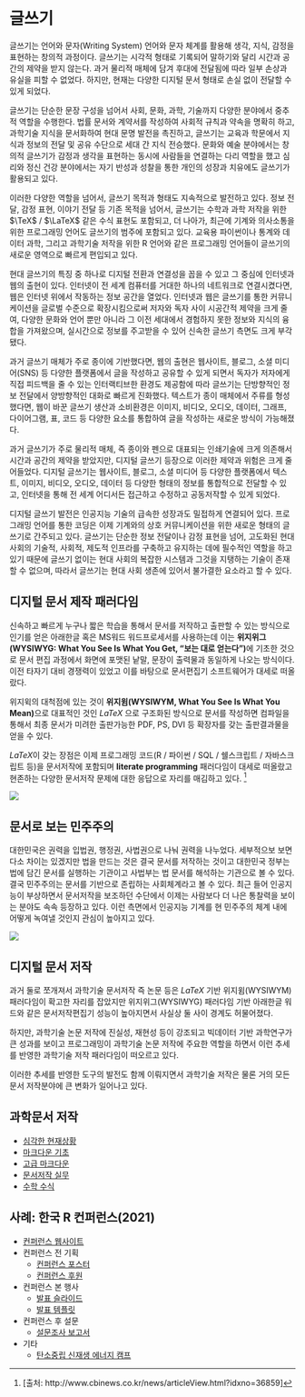 # 글쓰기


글쓰기는 언어와 문자(Writing System) 언어와 문자 체계를 활용해 생각, 지식, 감정을 표현하는 창의적 과정이다. 글쓰기는 시각적 형태로 기록되어 말하기와 달리 시간과 공간의 제약을 받지 않는다. 
과거 물리적 매체에 담겨 후대에 전달됨에 따라 일부 손상과 유실을 피할 수 없었다.
하지만, 현재는 다양한 디지털 문서 형태로 손실 없이 전달할 수 있게 되었다.

글쓰기는 단순한 문장 구성을 넘어서 사회, 문화, 과학, 기술까지 다양한 분야에서 중추적 역할을 수행한다. 
법률 문서와 계약서를 작성하여 사회적 규칙과 약속을 명확히 하고, 
과학기술 지식을 문서화하여 현대 문명 발전을 촉진하고, 
글쓰기는 교육과 학문에서 지식과 정보의 전달 및 공유 수단으로 세대 간 지식 전승했다.
문화와 예술 분야에서는 창의적 글쓰기가 감정과 생각을 표현하는 동시에 사람들을 연결하는 다리 역할을 했고 심리와 정신 건강 분야에서는 자기 반성과 성찰을 통한 개인의 성장과 치유에도 글쓰기가 활용되고 있다.

이러한 다양한 역할을 넘어서, 글쓰기 목적과 형태도 지속적으로 발전하고 있다. 
정보 전달, 감정 표현, 이야기 전달 등 기존 목적을 넘어서, 
글쓰기는 수학과 과학 저작을 위한 $\TeX$ / $\LaTeX$ 같은 수식 표현도 포함되고, 
더 나아가, 최근에 기계와 의사소통을 위한 프로그래밍 언어도 글쓰기의 범주에 포함되고 있다. 
교육용 파이썬이나 통계와 데이터 과학, 그리고 과학기술 저작을 위한 R 언어와 같은 
프로그래밍 언어들이 글쓰기의 새로운 영역으로 빠르게 편입되고 있다.


현대 글쓰기의 특징 중 하나로 디지털 전환과 연결성을 꼽을 수 있고 그 중심에 
인터넷과 웹의 출현이 있다. 인터넷이 전 세계 컴퓨터를 거대한 하나의 네트워크로
연결시켰다면, 웹은 인터넷 위에서 작동하는 정보 공간을 열었다. 
인터넷과 웹은 글쓰기를 통한 커뮤니케이션을 글로벌 수준으로 확장시킴으로써 
저자와 독자 사이 시공간적 제약을 크게 줄여,
다양한 문화와 언어 뿐만 아니라 그 이전 세대에서 경험하지 못한 정보와 지식의 융합을 가져왔으며,
실시간으로 정보를 주고받을 수 있어 신속한 글쓰기 측면도 크게 부각됐다.

과거 글쓰기 매체가 주로 종이에 기반했다면, 웹의 출현은 웹사이트, 블로그, 소셜 미디어(SNS) 등 다양한 플랫폼에서 글을 작성하고 공유할 수 있게 되면서 독자가 저자에게 직접 피드백을 줄 수 있는 인터랙티브한 
환경도 제공함에 따라 글쓰기는 단방향적인 정보 전달에서 양방향적인 대화로 빠르게 진화했다. 
텍스트가 종이 매체에서 주류를 형성했다면, 웹이 바꾼 글쓰기 생산과 소비환경은 이미지, 비디오, 오디오, 데이터, 그래프, 다이어그램, 표, 코드 등 다양한 요소를 통합하여 글을 작성하는 새로운 방식이 가능해졌다.


과거 글쓰기가 주로 물리적 매체, 즉 종이와 펜으로 대표되는 인쇄기술에 크게 의존해서 시간과 공간의 제약을 받았지만, 디지털 글쓰기 등장으로 이러한 제약과 위험은 크게 줄어들었다. 디지털 글쓰기는 웹사이트, 블로그, 소셜 미디어 등 다양한 플랫폼에서 텍스트, 이미지, 비디오, 오디오, 데이터 등 다양한 형태의 정보를 통합적으로 전달할 수 있고, 인터넷을 통해 전 세계 어디서든 접근하고 수정하고 공동저작할 수 있게 되었다.

디지털 글쓰기 발전은 인공지능 기술의 급속한 성장과도 밀접하게 연결되어 있다. 프로그래밍 언어를 통한 코딩은 이제 기계와의 상호 커뮤니케이션을 위한 새로운 형태의 글쓰기로 간주되고 있다. 글쓰기는 단순한 정보 전달이나 감정 표현을 넘어, 고도화된 현대 사회의 기술적, 사회적, 제도적 인프라를 구축하고 유지하는 데에 필수적인 역할을 하고 있기 때문에 글쓰기 없이는 현대 사회의 복잡한 시스템과 그것을 지탱하는 기술이 존재할 수 없으며, 따라서 글쓰기는 현대 사회 생존에 있어서 불가결한 요소라고 할 수 있다.

## 디지털 문서 제작 패러다임

신속하고 빠르게 누구나 짧은 학습을 통해서 문서를 저작하고 출판할 수 있는 방식으로 인기를 얻은 아래한글 혹은 MS워드 워드프로세서를 사용하는데 이는 **위지위그(WYSIWYG: What You See Is What You Get, "보는 대로 얻는다")**에 기초한 것으로 문서 편집 과정에서 화면에 포맷된 낱말, 문장이 출력물과 동일하게 나오는 방식이다. 이전 타자기 대비 경쟁력이 있었고 이를 바탕으로 문서편집기 소프트웨어가 대세로 떠올랐다.

위지윅의 대척점에 있는 것이 **위지윔(WYSIWYM, What You See Is What You Mean)**으로 대표적인 것인 $LaTeX$ 으로 구조화된 방식으로 문서를 작성하면 컴파일을 통해서 최종 문서가 미려한 출판가능한 PDF, PS, DVI 등 확장자를 갖는 출판결과물을 얻을 수 있다.

$LaTeX$이 갖는 장점은 이제 프로그래밍 코드(R / 파이썬 / SQL / 쉘스크립트 / 자바스크립트 등)을 문서저작에 포함되며 **literate programming** 패러다임이 대세로 떠올랐고 현존하는 다양한 문서저작 문제에 대한 응답으로 자리를 매김하고 있다. [^image-ref]

[^image-ref]: [출처: http://www.cbinews.co.kr/news/articleView.html?idxno=36859]

![](images/digital-writing-paradigm-shift.png)

## 문서로 보는 민주주의

대한민국은 권력을 입법권, 행정권, 사법권으로 나눠 권력을 나누었다. 세부적으보 보면 다소 차이는 있겠지만 법을 만드는 것은 결국 문서를 저작하는 것이고 대한민국 정부는 법에 담긴 문서를 실행하는 기관이고 사법부는 법 문서를 해석하는 기관으로 볼 수 있다. 결국 민주주의는 문서를 기반으로 존립하는 사회체계라고 볼 수 있다. 최근 들어 인공지능이 부상하면서 문서저작을 보조하던 수단에서 이제는 사람보다 더 나은 통찰력을 보이는 분야도 속속 등장하고 있다. 이런 측면에서 인공지능 기계를 현 민주주의 체계 내에 어떻게 녹여낼 것인지 관심이 높아지고 있다.


![](images/three-pillar.png)

## 디지털 문서 저작

과거 둘로 쪼개져서 과학기술 문서저작 즉 논문 등은 $LaTeX$ 기반 위지윔(WYSIWYM) 패러다임이 확고한 자리를 잡았지만 위지위그(WYSIWYG) 패러다임 기반 아래한글 워드와 같은 문서저작편집기 성능이 높아지면서 사실상 둘 사이 경계도 허물어졌다.

하지만, 과학기술 논문 저작에 진실성, 재현성 등이 강조되고 빅데이터 기반 과학연구가 큰 성과를 보이고 프로그래밍이 과학기술 논문 저작에 주요한 역할을 하면서 이런 추세를 반영한 과학기술 저작 패러다임이 떠오르고 있다.

이러한 추세를 반영한 도구의 발전도 함께 이뤄지면서 과학기술 저작은 물론 거의 모든 문서 저작분야에 큰 변화가 일어나고 있다.

<!-- ![](images/digital-writing.gif) -->

## 과학문서 저작

- [심각한 현재상황](http://statkclee.github.io/modern-scientific-authoring/01-mess-kr.html)
- [마크다운 기초](http://statkclee.github.io/modern-scientific-authoring/02-markdown-kr.html)
- [고급 마크다운](http://statkclee.github.io/modern-scientific-authoring/03-advanced-kr.html)
- [문서저작 실무](http://aispiration.com/comp_document/rmarkdown-in-production.html)
- [수학 수식](http://aispiration.com/comp_document/cd-latex.html)

## 사례: 한국 R 컨퍼런스(2021)

- [컨퍼런스 웹사이트](https://github.com/tidyverse-korea/rconf)
- 컨퍼런스 전 기획
    - [컨퍼런스 포스터](https://github.com/tidyverse-korea/poster)
    - [컨퍼런스 후원](https://github.com/tidyverse-korea/sponsor)
- 컨퍼런스 본 행사
    - [발표 슬라이드](http://aispiration.com/ds-authoring/useR-r-user-community.html#1)
    - [발표 템플릿](https://github.com/tidyverse-korea/templates)
- 컨퍼런스 후 설문    
    - [설문조사 보고서](https://github.com/tidyverse-korea/rconf-2021-survey)
- 기타
    - [탄소중립 신재생 에너지 캠프](https://github.com/tidyverse-korea/renewable)

